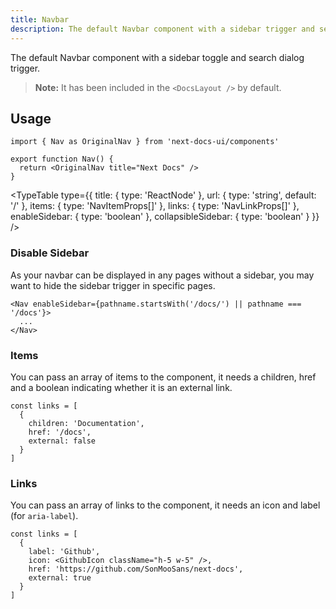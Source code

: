 ```yaml
---
title: Navbar
description: The default Navbar component with a sidebar trigger and searchbar.
---
```



The default Navbar component with a sidebar toggle and search dialog trigger.

> **Note:** It has been included in the `<DocsLayout />` by default.

## Usage

```tsx
import { Nav as OriginalNav } from 'next-docs-ui/components'

export function Nav() {
  return <OriginalNav title="Next Docs" />
}
```

<TypeTable
  type={{
    title: { type: 'ReactNode' },
    url: { type: 'string', default: '/' },
    items: { type: 'NavItemProps[]' },
    links: { type: 'NavLinkProps[]' },
    enableSidebar: { type: 'boolean' },
    collapsibleSidebar: { type: 'boolean' }
  }}
/>

### Disable Sidebar

As your navbar can be displayed in any pages without a sidebar, you may want to
hide the sidebar trigger in specific pages.

```tsx
<Nav enableSidebar={pathname.startsWith('/docs/') || pathname === '/docs'}>
  ...
</Nav>
```

### Items

You can pass an array of items to the component, it needs a children, href and a
boolean indicating whether it is an external link.

```tsx
const links = [
  {
    children: 'Documentation',
    href: '/docs',
    external: false
  }
]
```

### Links

You can pass an array of links to the component, it needs an icon and label (for
`aria-label`).

```tsx
const links = [
  {
    label: 'Github',
    icon: <GithubIcon className="h-5 w-5" />,
    href: 'https://github.com/SonMooSans/next-docs',
    external: true
  }
]
```
